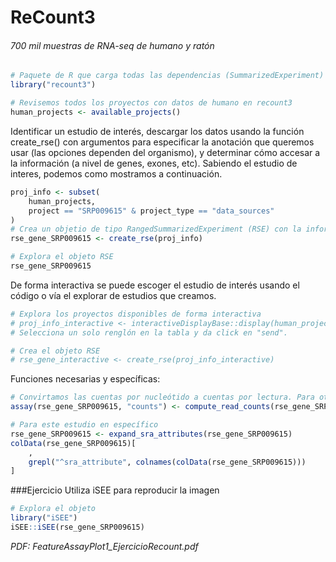 
# ReCount3


###### 700 mil muestras de RNA-seq de humano y ratón

```r
# Paquete de R que carga todas las dependencias (SummarizedExperiment)
library("recount3")

# Revisemos todos los proyectos con datos de humano en recount3
human_projects <- available_projects()
```

Identificar un estudio de interés, descargar los datos usando la función create_rse() con argumentos para especificar la anotación que queremos usar (las opciones dependen del organismo), y determinar cómo accesar a la información (a nivel de genes, exones, etc). Sabiendo el estudio de interes, podemos  como mostramos a continuación. 

```r
proj_info <- subset(
    human_projects,
    project == "SRP009615" & project_type == "data_sources"
)
# Crea un objetio de tipo RangedSummarizedExperiment (RSE) con la información a nivel de genes
rse_gene_SRP009615 <- create_rse(proj_info)
```

```r
# Explora el objeto RSE
rse_gene_SRP009615
```

De forma interactiva se puede escoger el estudio de interés usando el código o vía el explorar de estudios que creamos.

```r
# Explora los proyectos disponibles de forma interactiva
# proj_info_interactive <- interactiveDisplayBase::display(human_projects)
# Selecciona un solo renglón en la tabla y da click en "send".

# Crea el objeto RSE
# rse_gene_interactive <- create_rse(proj_info_interactive)
```

Funciones necesarias y específicas:

```r
# Convirtamos las cuentas por nucleótido a cuentas por lectura. Para otras transformaciones, revisa transform_counts().
assay(rse_gene_SRP009615, "counts") <- compute_read_counts(rse_gene_SRP009615)

# Para este estudio en específico
rse_gene_SRP009615 <- expand_sra_attributes(rse_gene_SRP009615)
colData(rse_gene_SRP009615)[
    ,
    grepl("^sra_attribute", colnames(colData(rse_gene_SRP009615)))
]
```

###Ejercicio
Utiliza iSEE para reproducir la imagen
```r
# Explora el objeto 
library("iSEE")
iSEE::iSEE(rse_gene_SRP009615)
```
*PDF: FeatureAssayPlot1_EjercicioRecount.pdf* 

